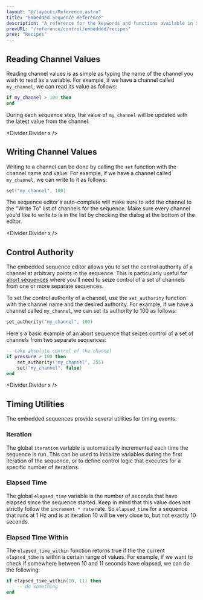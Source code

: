 ```yaml
---
layout: "@/layouts/Reference.astro"
title: "Embedded Sequence Reference"
description: "A reference for the keywords and functions available in Synnax's embedded sequence editor."
prevURL: "/reference/control/embedded/recipes"
prev: "Recipes"
---
```



## Reading Channel Values

Reading channel values is as simple as typing the name of the channel you wish to read
as a variable. For example, if we have a channel called `my_channel`, we can read its
value as follows:

```lua
if my_channel > 100 then
end
```

During each sequence step, the value of `my_channel` will be updated with the latest
value from the channel.

<Divider.Divider x />

## Writing Channel Values

Writing to a channel can be done by calling the `set` function with the channel name
and value. For example, if we have a channel called `my_channel`, we can write to it
as follows:

```lua
set("my_channel", 100)
```

The sequence editor's auto-complete will make sure to add the channel to the "Write To"
list of channels for the sequence. Make sure every channel you'd like to write to is in
the list by checking the dialog at the bottom of the editor.

<Divider.Divider x />

## Control Authority

The embedded sequence editor allows you to set the control authority of a channel at
arbitrary points in the sequence. This is particularly useful for [abort
sequences](/reference/control/embedded/recipes#abort-sequence) where you'll need to
seize control of a set of channels from one or more separate sequences.

To set the control authority of a channel, use the `set_authority` function with the
channel name and the desired authority. For example, if we have a channel called
`my_channel`, we can set its authority to 100 as follows:

```lua
set_authority("my_channel", 100)
```

Here's a basic example of an abort sequence that seizes control of a set of channels
from two separate sequences:

```lua
-- take absolute control of the channel
if pressure > 100 then
    set_authority("my_channel", 255)
    set("my_channel", false)
end
```

<Divider.Divider x />

## Timing Utilities

The embedded sequences provide several utilities for timing events.

### Iteration

The global `iteration` variable is automatically incremented each time the sequence is
run. This can be used to initialize variables during the first iteration of the
sequence, or to define control logic that executes for a specific number of iterations.

### Elapsed Time

The global `elapsed_time` variable is the number of seconds that have elapsed since the
sequence started. Keep in mind that this value does not strictly follow the `increment *
rate` rate. So `elapsed_time` for a sequence that runs at 1 Hz and is at iteration 10
will be very close to, but not exactly 10 seconds.

### Elapsed Time Within

The `elapsed_time_within` function returns true if the the current `elapsed_time` is
within a certain range of values. For example, if we want to check if somewhere between
10 and 11 seconds have elapsed, we can do the following:

```lua
if elapsed_time_within(10, 11) then
    -- do something
end
```
